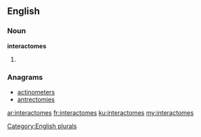 ==English==

===Noun===
'''interactomes'''

# {{plural of|[[interactome]]}}

===Anagrams===
* [[actinometers#English|actinometers]]
* [[antrectomies#English|antrectomies]]

[[Category:English plurals]]

[[ar:interactomes]]
[[fr:interactomes]]
[[ku:interactomes]]
[[my:interactomes]]